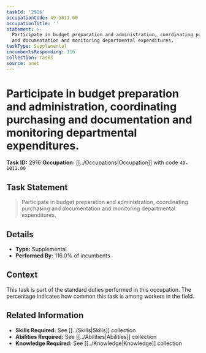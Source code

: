 ```yaml
---
taskId: '2916'
occupationCode: 49-1011.00
occupationTitle: ''
statement: >-
  Participate in budget preparation and administration, coordinating purchasing
  and documentation and monitoring departmental expenditures.
taskType: Supplemental
incumbentsResponding: 116
collection: Tasks
source: onet
---
```

# Participate in budget preparation and administration, coordinating purchasing and documentation and monitoring departmental expenditures.

**Task ID:** 2916
**Occupation:** [[../Occupations|Occupation]] with code `49-1011.00`

## Task Statement

> Participate in budget preparation and administration, coordinating purchasing and documentation and monitoring departmental expenditures.

## Details

- **Type:** Supplemental
- **Performed By:** 116.0% of incumbents

## Context

This task is part of the standard duties performed in this occupation. The percentage indicates how common this task is among workers in the field.

## Related Information

- **Skills Required:** See [[../Skills|Skills]] collection
- **Abilities Required:** See [[../Abilities|Abilities]] collection
- **Knowledge Required:** See [[../Knowledge|Knowledge]] collection
